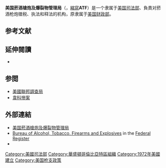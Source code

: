 {{noteTA
| 1 = zh-cn:爆炸物;zh-tw:爆裂物
}}
{{Infobox law enforcement agency
| agencyname        = 美國菸酒槍炮及爆裂物管理局
| commonname        = 菸酒槍炮及爆裂物
| abbreviation      = ATF
| patch             = US-AlcoholTobaccoFirearmsAndExplosives-Seal.svg
| patchcaption      = ATF 徽章
| logo              = ATF badge.png
| logocaption       = ATF 特別任務徽章
| flag              = Flag of the Bureau of Alcohol, Tobacco, Firearms and Explosives.svg
| flagcaption       = ATF 旗幟
| mission           = 
| formed            = {{start date and age|1972|7|1}}<ref>{{cite web |url=http://www.atf.gov/about/history/ |title=History of ATF|access-date=May 2, 2009 |year=2009 |publisher=Bureau of Alcohol, Tobacco, Firearms and Explosives}}</ref>
| preceding1        = IRS 菸酒槍炮及爆裂物部門
| dissolved         = 
| superseding       = 
| employees         = 5,101 (2018)<ref name="Facts">{{cite web |url=https://www.atf.gov/resource-center/fact-sheet/fact-sheet-staffing-and-budget |title=Fact Sheet - Staffing and Budget |publisher=ATF.gov |date=May 2019 |access-date=30 July 2019 }}</ref>
| budget            = [[United_States_dollar|US$]]1.274 billion (2018)<ref name="Facts"/>
| nongovernment     = 
| country           = 美國
| countryabbr       = 
| federal           = Yes
| map               = 
| mapcaption        = 
| sizearea          = 
| sizepopulation    = 
| legaljuris        = 
| governingbody     = 
| governingbodyscnd = 
| constitution1     = 
| overviewtype      = 
| overviewbody      = 
| headquarters      = [[Ariel_Rios_Federal_Building|Ariel Rios Federal Building]], [[Washington,_D.C.|Washington, D.C.]] [[File:ATF_headquarters.jpg|200px]]]]
| hqlocmap          = 
| hqlocleft         = 
| hqloctop          = 
| hqlocmappoptitle  = 
| sworntype         = 
| sworn             = 
| unsworntype       = 
| unsworn           = 
| electeetype       = 
| chief1name        = [[Regina_Lombardo|Regina Lombardo]]
| chief1position    = Acting Director
| chief2name        = [[David_Chipman|David Chipman]] (director nominee)
| chief2position    = 
| parentagency      = {{plainlist|
* [[美國司法部|美國司法部]] (2003–目前)
* [[美國財政部|美國財政部]] (1972–2003)
}}
| website           = {{URL|www.atf.gov}}
| footnotes         = 
| reference         = 
}}

'''美国菸酒槍炮及爆裂物管理局'''（{{lang-en|Bureau of Alcohol, Tobacco, Firearms and Explosives}}，[[縮寫|縮寫]]'''ATF'''）是一个隶属于[[美国司法部|美国司法部]]、負責对菸酒枪炮徵税、执法和释法的机构，原隶属于[[美国财政部|美国财政部]]。
<!-- 
==沿革==

==人員==

==槍砲法規==

==爆裂物法規==
 -->

==参考文献==
{{Reflist}}

==延伸閱讀==
{{refbegin}}
* {{cite book |last=Moore |first=Jim |year=2001 |origyear=1997 |title=Very Special Agents: The Inside Story of America's Most Controversial Law Enforcement Agency—the Bureau of Alcohol, Tobacco, and Firearms |url=http://deadairsilencers.com |publisher=[[伊利诺伊大学出版社|University of Illinois Press]] |pages=384 |isbn=978-0-252-07025-9 |oclc=123148330 |edition=reprint, illustrated |accessdate=May 1, 2009 }}
{{refend}}

==参閲==
*[[美國聯邦調查局|美國聯邦調查局]]
*[[韋科慘案|韋科慘案]]

==外部連結==
*[http://www.atf.gov/ 美国菸酒槍炮及爆裂物管理局]
* [https://www.federalregister.gov/agencies/alcohol-tobacco-firearms-and-explosives-bureau Bureau of Alcohol, Tobacco, Firearms and Explosives] in the [[聯邦公報|Federal Register]]
* {{Cite web |url=http://www.atf.treas.gov/ |title=Bureau of Alcohol, Tobacco, Firearms and Explosives |access-date=2018-08-27 |archive-url=https://web.archive.org/web/19980117101637/http://www.atf.treas.gov/ |archive-date=1998-01-17 |dead-url=yes }}

{{Federal law enforcement agencies of the United States}}

[[Category:美國司法部|Category:美國司法部]]
[[Category:華盛頓哥倫比亞特區組織|Category:華盛頓哥倫比亞特區組織]]
[[Category:1972年美國建立|Category:1972年美國建立]]
[[Category:美国枪支政策|Category:美国枪支政策]]

{{美國小作品}}